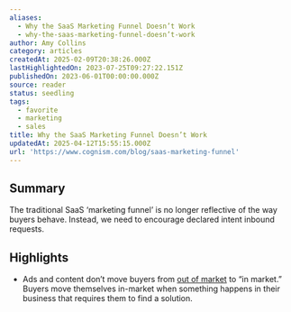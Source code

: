 ```yaml
---
aliases:
  - Why the SaaS Marketing Funnel Doesn’t Work
  - why-the-saas-marketing-funnel-doesn’t-work
author: Amy Collins
category: articles
createdAt: 2025-02-09T20:38:26.000Z
lastHighlightedOn: 2023-07-25T09:27:22.151Z
publishedOn: 2023-06-01T00:00:00.000Z
source: reader
status: seedling
tags:
  - favorite
  - marketing
  - sales
title: Why the SaaS Marketing Funnel Doesn’t Work
updatedAt: 2025-04-12T15:55:15.000Z
url: 'https://www.cognism.com/blog/saas-marketing-funnel'
---
```

## Summary

The traditional SaaS ‘marketing funnel’ is no longer reflective of the way buyers behave. Instead, we need to encourage declared intent inbound requests.

## Highlights

- Ads and content don’t move buyers from [out of market](https://business.linkedin.com/marketing-solutions/b2b-institute/b2b-research/trends/95-5-rule) to “in market.” Buyers move themselves in-market when something happens in their business that requires them to find a solution.
